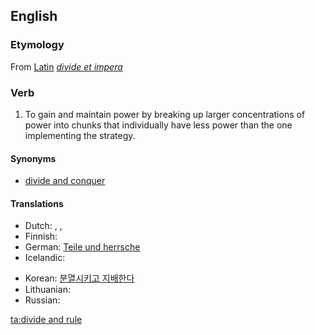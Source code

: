 {{wikipedia}}
==English==

===Etymology===
From [[w:Latin|Latin]] ''[[divide et impera]]''

===Verb===
{{head|en|verb|head=[[divide]] [[and]] [[rule]]}}

# To gain and maintain power by breaking up larger concentrations of power into chunks that individually have less power than the one implementing the strategy.

====Synonyms====
* [[divide and conquer]]

====Translations====
{{trans-top|Divide and conquer}}
* Dutch: {{t-|nl|divide et impera}}, {{t-|nl|deel en heers}}, {{t-|nl|verdeel en heers}}
* Finnish: {{t-|fi|hajota ja hallitse}}
* German: [[Teile und herrsche]]
* Icelandic: {{t-|is|deila og drottna}}
{{trans-mid}}
* Korean: [[분열시키고 지배한다]]
* Lithuanian: {{t-|lt|skaldyk ir valdyk}}
* Russian: {{t-|ru|разделяй и властвуй|tr=razdeljáj i vlástvuj}}
{{trans-bottom}}

[[ta:divide and rule]]
